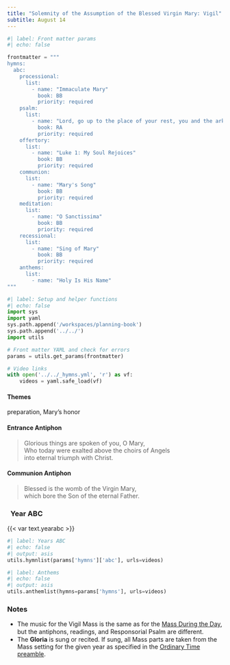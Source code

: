```yaml
---
title: "Solemnity of the Assumption of the Blessed Virgin Mary: Vigil"
subtitle: August 14
---
```


```python
#| label: Front matter params
#| echo: false

frontmatter = """
hymns:
  abc:
    processional:
      list:
        - name: "Immaculate Mary"
          book: BB
          priority: required
    psalm:
      list:
        - name: "Lord, go up to the place of your rest, you and the ark of your holiness."
          book: RA
          priority: required
    offertory:
      list:
        - name: "Luke 1: My Soul Rejoices"
          book: BB
          priority: required
    communion:
      list:
        - name: "Mary's Song"
          book: BB
          priority: required
    meditation:
      list:
        - name: "O Sanctissima"
          book: BB
          priority: required
    recessional:
      list:
        - name: "Sing of Mary"
          book: BB
          priority: required
    anthems:
      list:
        - name: "Holy Is His Name"
"""
```

```python
#| label: Setup and helper functions
#| echo: false
import sys
import yaml
sys.path.append('/workspaces/planning-book')
sys.path.append('../../')
import utils

# Front matter YAML and check for errors
params = utils.get_params(frontmatter)

# Video links
with open('../../_hymns.yml', 'r') as vf:
    videos = yaml.safe_load(vf)
```

:::  {.red}
#### **Themes**
:::

preparation, Mary's honor

:::  {.red}
#### **Entrance Antiphon**
:::

> Glorious things are spoken of you, O Mary,  
> Who today were exalted above the choirs of Angels  
> into eternal triumph with Christ.

:::  {.red}
#### **Communion Antiphon**
:::

> Blessed is the womb of the Virgin Mary,  
> which bore the Son of the eternal Father.

::: {.titlered}
### &nbsp; Year ABC
:::
{{< var text.yearabc >}}

```python
#| label: Years ABC
#| echo: false
#| output: asis
utils.hymnlist(params['hymns']['abc'], urls=videos)
```


```python
#| label: Anthems
#| echo: false
#| output: asis
utils.anthemlist(hymns=params['hymns'], urls=videos)
```

::: {.red}
### Notes
:::

* The music for the Vigil Mass is the same as for the [Mass During the Day](aug15-assumption.qmd), but the antiphons, readings, and Responsorial Psalm are diﬀerent.
* The **Gloria** is sung or recited. If sung, all Mass parts are taken from the Mass setting for the given year as specified in the [Ordinary Time
preamble](../ordinary-time/ordinary-time.qmd).